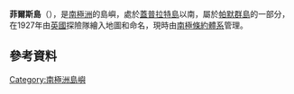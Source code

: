 {{coord|64|30|S|63|0|W|display=title}}
'''菲爾斯島'''（{{lang-en|Phils Island}}），是[[南極洲|南極洲]]的島嶼，處於[[蓋普拉特島|蓋普拉特島]]以南，屬於[[帕默群島|帕默群島]]的一部分，在1927年由[[英國|英國]]探險隊繪入地圖和命名，現時由[[南極條約體系|南極條約體系]]管理。

==參考資料==
{{usgs-gazetteer}}

{{Antarctica-geo-stub}}
[[Category:南極洲島嶼|Category:南極洲島嶼]]